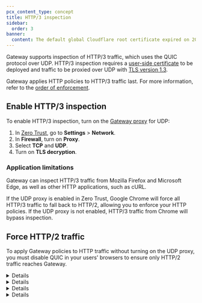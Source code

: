 ```yaml
---
pcx_content_type: concept
title: HTTP/3 inspection
sidebar:
  order: 3
banner:
  content: The default global Cloudflare root certificate expired on 2025-02-02. If you installed the default Cloudflare certificate before 2024-10-17, you must <a href="/cloudflare-one/connections/connect-devices/user-side-certificates/#generate-a-cloudflare-root-certificate">generate a new certificate</a> and activate it for your Zero Trust organization to avoid inspection errors.
---
```



Gateway supports inspection of HTTP/3 traffic, which uses the QUIC protocol over UDP. HTTP/3 inspection requires a [user-side certificate](/cloudflare-one/connections/connect-devices/user-side-certificates/) to be deployed and traffic to be proxied over UDP with [TLS version 1.3](/cloudflare-one/policies/gateway/http-policies/tls-decryption/).

Gateway applies HTTP policies to HTTP/3 traffic last. For more information, refer to the [order of enforcement](/cloudflare-one/policies/gateway/order-of-enforcement/#http3-traffic).

## Enable HTTP/3 inspection

To enable HTTP/3 inspection, turn on the [Gateway proxy](/cloudflare-one/policies/gateway/proxy/) for UDP:

1. In [Zero Trust](https://one.dash.cloudflare.com), go to **Settings** > **Network**.
2. In **Firewall**, turn on **Proxy**.
3. Select **TCP** and **UDP**.
4. Turn on **TLS decryption**.

### Application limitations

Gateway can inspect HTTP/3 traffic from Mozilla Firefox and Microsoft Edge, as well as other HTTP applications, such as cURL.

If the UDP proxy is enabled in Zero Trust, Google Chrome will force all HTTP/3 traffic to fall back to HTTP/2, allowing you to enforce your HTTP policies. If the UDP proxy is not enabled, HTTP/3 traffic from Chrome will bypass inspection.

## Force HTTP/2 traffic

To apply Gateway policies to HTTP traffic without turning on the UDP proxy, you must disable QUIC in your users' browsers to ensure only HTTP/2 traffic reaches Gateway.

<Details header="Google Chrome">

1. Go to `chrome://flags`
2. Disable **Experimental QUIC protocol**.
3. Relaunch Chrome.

</Details>

<Details header="Safari">

1. Go to **Safari** > **Settings** > **Advanced** and enable **Show Develop menu in menu bar**, then relaunch Safari.
2. Go to **Develop** > **Experimental Features** and disable **HTTP/3**.
3. Relaunch Safari.

</Details>

<Details header="Firefox">

1. Go to `about:config`.
2. If you receive a warning, select **Accept the Risk and Continue**.
3. Disable **network.http.http3.enable**.
4. Relaunch Firefox.

</Details>

<Details header="Microsoft Edge">

1. Go to `edge://flags`
2. Disable **Experimental QUIC protocol**.
3. Relaunch Edge.

</Details>
